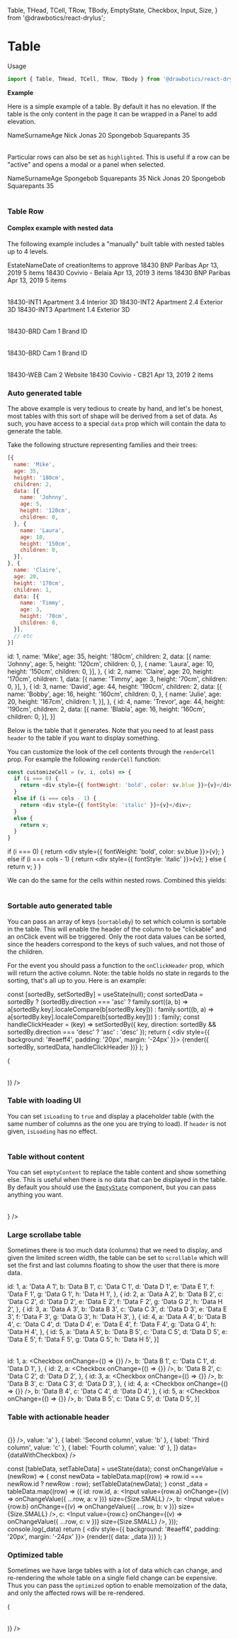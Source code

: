   Table,
  THead,
  TCell,
  TRow,
  TBody,
  EmptyState,
  Checkbox,
  Input,
  Size,
} from '@drawbotics/react-drylus';



# Table
Usage
```jsx
import { Table, THead, TCell, TRow, TBody } from '@drawbotics/react-drylus';
```

__Example__

Here is a simple example of a table. By default it has no elevation. If the table is the only content in the page it can be wrapped in a Panel to add elevation.

<Playground component={Table}>
  <div style={{ background: '#eaeff4', padding: '20px', margin: '-24px' }}>
    <Table>
      <THead>
        <TCell>Name</TCell>
        <TCell>Surname</TCell>
        <TCell>Age</TCell>
      </THead>
      <TBody>
        <TRow>
          <TCell>Nick</TCell>
          <TCell>Jonas</TCell>
          <TCell>20</TCell>
        </TRow>
        <TRow>
          <TCell>Spongebob</TCell>
          <TCell>Squarepants</TCell>
          <TCell>35</TCell>
        </TRow>
      </TBody>
    </Table>
  </div>
</Playground>

Particular rows can also be set as `highlighted`. This is useful if a row can be "active" and opens a modal or a panel when selected.
<Playground>
  <div style={{ background: '#F1F5F9', padding: '20px', margin: '-24px' }}>
    <Table highlighted>
      <THead>
        <TCell>Name</TCell>
        <TCell>Surname</TCell>
        <TCell>Age</TCell>
      </THead>
      <TBody>
        <TRow>
          <TCell>Spongebob</TCell>
          <TCell>Squarepants</TCell>
          <TCell>35</TCell>
        </TRow>
        <TRow>
          <TCell>Nick</TCell>
          <TCell>Jonas</TCell>
          <TCell>20</TCell>
        </TRow>
        <TRow highlighted>
          <TCell>Spongebob</TCell>
          <TCell>Squarepants</TCell>
          <TCell>35</TCell>
        </TRow>
      </TBody>
    </Table>
  </div>
</Playground>

### Table Row
<PropsTable component={TRow} />


#### Complex example with nested data
The following example includes a "manually" built table with nested tables up to 4 levels.

<Playground>
  <div style={{ background: '#eaeff4', padding: '20px', margin: '-24px' }}>
    <Table withNesting>
      <THead>
        <TCell>Estate</TCell>
        <TCell>Name</TCell>
        <TCell>Date of creation</TCell>
        <TCell>Items to approve</TCell>
      </THead>
      <TBody>
        <TRow>
          <TCell>18430</TCell>
          <TCell>BNP Paribas</TCell>
          <TCell>Apr 13, 2019</TCell>
          <TCell>5 items</TCell>
        </TRow>
        <TRow>
          <TCell>18430</TCell>
          <TCell>Covivio - Belaia</TCell>
          <TCell>Apr 13, 2019</TCell>
          <TCell>3 items</TCell>
        </TRow>
        <TRow parent="1">
          <TCell>18430</TCell>
          <TCell>BNP Paribas</TCell>
          <TCell>Apr 13, 2019</TCell>
          <TCell>5 items</TCell>
        </TRow>
        <TRow nested="1">
          <TCell>
            <Table>
              <TBody>
                <TRow>
                  <TCell>18430-INT1</TCell>
                  <TCell>Apartment 3.4</TCell>
                  <TCell>Interior 3D</TCell>
                </TRow>
                <TRow>
                  <TCell>18430-INT2</TCell>
                  <TCell>Apartment 2.4</TCell>
                  <TCell>Exterior 3D</TCell>
                </TRow>
                <TRow parent="2">
                  <TCell>18430-INT3</TCell>
                  <TCell>Apartment 1.4</TCell>
                  <TCell>Exterior 3D</TCell>
                </TRow>
                <TRow nested="2">
                  <TCell>
                    <Table>
                      <TBody>
                        <TRow parent="3">
                          <TCell>18430-BRD</TCell>
                          <TCell>Cam 1</TCell>
                          <TCell>Brand ID</TCell>
                        </TRow>
                        <TRow nested="3">
                          <TCell>
                            <Table>
                              <TBody>
                                <TRow>
                                  <TCell>18430-BRD</TCell>
                                  <TCell>Cam 1</TCell>
                                  <TCell>Brand ID</TCell>
                                </TRow>
                              </TBody>
                            </Table>
                          </TCell>
                        </TRow>
                        <TRow>
                          <TCell>18430-WEB</TCell>
                          <TCell>Cam 2</TCell>
                          <TCell>Website</TCell>
                        </TRow>
                      </TBody>
                    </Table>
                  </TCell>
                </TRow>
              </TBody>
            </Table>
          </TCell>
        </TRow>
        <TRow>
          <TCell>18430</TCell>
          <TCell>Covivio - CB21</TCell>
          <TCell>Apr 13, 2019</TCell>
          <TCell>2 items</TCell>
        </TRow>
      </TBody>
    </Table>
  </div>
</Playground>


### Auto generated table
The above example is very tedious to create by hand, and let's be honest, most tables with this sort of shape will be derived from a set of data. As such, you have access to a special `data` prop which will contain the data to generate the table.

Take the following structure representing families and their trees:

```js
[{
  name: 'Mike',
  age: 35,
  height: '180cm',
  children: 2,
  data: [{
    name: 'Johnny',
    age: 5,
    height: '120cm',
    children: 0,
  }, {
    name: 'Laura',
    age: 10,
    height: '150cm',
    children: 0,
  }],
}, {
  name: 'Claire',
  age: 20,
  height: '170cm',
  children: 1,
  data: [{
    name: 'Timmy',
    age: 3,
    height: '70cm',
    children: 0,
  }],
  // etc
}]
```

  id: 1,
  name: 'Mike',
  age: 35,
  height: '180cm',
  children: 2,
  data: [{
    name: 'Johnny',
    age: 5,
    height: '120cm',
    children: 0,
  }, {
    name: 'Laura',
    age: 10,
    height: '150cm',
    children: 0,
  }],
}, {
  id: 2,
  name: 'Claire',
  age: 20,
  height: '170cm',
  children: 1,
  data: [{
    name: 'Timmy',
    age: 3,
    height: '70cm',
    children: 0,
  }],
}, {
  id: 3,
  name: 'David',
  age: 44,
  height: '190cm',
  children: 2,
  data: [{
    name: 'Bobby',
    age: 16,
    height: '160cm',
    children: 0,
  }, {
    name: 'Julie',
    age: 20,
    height: '167cm',
    children: 1,
  }],
}, {
  id: 4,
  name: 'Trevor',
  age: 44,
  height: '190cm',
  children: 2,
  data: [{
    name: 'Blabla',
    age: 16,
    height: '160cm',
    children: 0,
  }],
}]

Below is the table that it generates. Note that you need to at least pass `header` to the table if you want to display something.

<Playground>
  <div style={{ background: '#eaeff4', padding: '20px', margin: '-24px' }}>
    <Table
      data={family}
      header={[{
        label: 'Name',
        value: 'name',
      }, {
        label: 'Height (cm)',
        value: 'height',
      }, {
        label: 'Age (yrs)',
        value: 'age',
      }, {
        label: 'Children',
        value: 'children',
      }]} />
  </div>
</Playground>


You can customize the look of the cell contents through the `renderCell` prop. For example the following `renderCell` function:

```js
const customizeCell = (v, i, cols) => {
  if (i === 0) {
    return <div style={{ fontWeight: 'bold', color: sv.blue }}>{v}</div>;
  }
  else if (i === cols - 1) {
    return <div style={{ fontStyle: 'italic' }}>{v}</div>;
  }
  else {
    return v;
  }
}
```
  if (i === 0) {
    return <div style={{ fontWeight: 'bold', color: sv.blue }}>{v}</div>;
  }
  else if (i === cols - 1) {
    return <div style={{ fontStyle: 'italic' }}>{v}</div>;
  }
  else {
    return v;
  }
}

We can do the same for the cells within nested rows. Combined this yields:

<Playground>
  <div style={{ background: '#eaeff4', padding: '20px', margin: '-24px' }}>
    <Table
      renderCell={customizeCell}
      renderChildCell={customizeCell}
      data={family}
      header={[{
        label: 'Name',
        value: 'name',
      }, {
        label: 'Height (cm)',
        value: 'height',
      }, {
        label: 'Age (yrs)',
        value: 'age',
      }, {
        label: 'Children',
        value: 'children',
      }]}
      childHeader={['height', 'name', 'age', 'children']} />
  </div>
</Playground>

### Sortable auto generated table
You can pass an array of keys (`sortableBy`) to set which column is sortable in the table. This will enable the header of the column to be "clickable" and an onClick event will be triggered. Only the root data values can be sorted, since the headers correspond to the keys of such values, and not those of the children.

For the event you should pass a function to the `onClickHeader` prop, which will return the active column. Note: the table holds no state in regards to the sorting, that's all up to you. Here is an example:


  const [sortedBy, setSortedBy] = useState(null);
  const sortedData = sortedBy ? (sortedBy.direction === 'asc' ?  family.sort((a, b) => a[sortedBy.key].localeCompare(b[sortedBy.key])) : family.sort((b, a) => a[sortedBy.key].localeCompare(b[sortedBy.key])) ) : family;
  const handleClickHeader = (key) => setSortedBy({ key, direction: sortedBy && sortedBy.direction === 'desc' ? 'asc' : 'desc' });
  return (
    <div style={{ background: '#eaeff4', padding: '20px', margin: '-24px' }}>
      {render({ sortedBy, sortedData, handleClickHeader })}
    </div>
  );
}


<Playground>
  <SortedWrapper render={({ sortedBy, sortedData, handleClickHeader }) => (
    <Table
      activeHeader={sortedBy}
      onClickHeader={handleClickHeader}
      data={sortedData}
      sortableBy={['name', 'height']}
      header={['name', 'height', 'age', 'children']} />
  )} />
</Playground>

### Table with loading UI
You can set `isLoading` to `true` and display a placeholder table (with the same number of columns as the one you are trying to load). If `header` is not given, `isLoading` has no effect.

<Playground>
  <div style={{ background: '#eaeff4', padding: '20px', margin: '-24px' }}>
    <Table animated isLoading loadingRows={6} header={[ 'age', 'height', 'something', 'else' ]} />
  </div>
</Playground>


### Table without content
You can set `emptyContent` to replace the table content and show something else. This is useful when there is no data that can be displayed in the table. By default you should use the [`EmptyState`](/component-kit/components/empty-state) component, but you can pass anything you want.

<Playground>
  <div style={{ background: '#eaeff4', padding: '20px', margin: '-24px' }}>
    <Table header={[ 'age', 'height', 'something', 'else' ]} emptyContent={<EmptyState description="Sorry! This table is empty" />} />
  </div>
</Playground>

### Large scrollabe table
Sometimes there is too much data (columns) that we need to display, and given the limited screen width, the table can be set to `scrollable` which will set the first and last columns floating to show the user that there is more data.

  id: 1,
  a: 'Data A 1',
  b: 'Data B 1',
  c: 'Data C 1',
  d: 'Data D 1',
  e: 'Data E 1',
  f: 'Data F 1',
  g: 'Data G 1',
  h: 'Data H 1',
}, {
  id: 2,
  a: 'Data A 2',
  b: 'Data B 2',
  c: 'Data C 2',
  d: 'Data D 2',
  e: 'Data E 2',
  f: 'Data F 2',
  g: 'Data G 2',
  h: 'Data H 2',
}, {
  id: 3,
  a: 'Data A 3',
  b: 'Data B 3',
  c: 'Data C 3',
  d: 'Data D 3',
  e: 'Data E 3',
  f: 'Data F 3',
  g: 'Data G 3',
  h: 'Data H 3',
}, {
  id: 4,
  a: 'Data A 4',
  b: 'Data B 4',
  c: 'Data C 4',
  d: 'Data D 4',
  e: 'Data E 4',
  f: 'Data F 4',
  g: 'Data G 4',
  h: 'Data H 4',
}, {
  id: 5,
  a: 'Data A 5',
  b: 'Data B 5',
  c: 'Data C 5',
  d: 'Data D 5',
  e: 'Data E 5',
  f: 'Data F 5',
  g: 'Data G 5',
  h: 'Data H 5',
}]

<Playground>
  <div style={{ background: '#eaeff4', padding: '20px', margin: '-24px', whiteSpace: 'nowrap' }}>
    <Table header={[
      { label: 'First column', value: 'a' },
      { label: 'Second column', value: 'b' },
      { label: 'Third column', value: 'c' },
      { label: 'Fourth column', value: 'd' },
      { label: 'Fifth column', value: 'e' },
      { label: 'Sixth column', value: 'f' },
      { label: 'Seventh column', value: 'g' },
      { label: 'Eighth column', value: 'h' },
    ]} data={data} scrollable sortableBy={['b']} />
  </div>
</Playground>

  id: 1,
  a: <Checkbox onChange={() => {}} />,
  b: 'Data B 1',
  c: 'Data C 1',
  d: 'Data D 1',
}, {
  id: 2,
  a: <Checkbox onChange={() => {}} />,
  b: 'Data B 2',
  c: 'Data C 2',
  d: 'Data D 2',
}, {
  id: 3,
  a: <Checkbox onChange={() => {}} />,
  b: 'Data B 3',
  c: 'Data C 3',
  d: 'Data D 3',
}, {
  id: 4,
  a: <Checkbox onChange={() => {}} />,
  b: 'Data B 4',
  c: 'Data C 4',
  d: 'Data D 4',
}, {
  id: 5,
  a: <Checkbox onChange={() => {}} />,
  b: 'Data B 5',
  c: 'Data C 5',
  d: 'Data D 5',
}]


### Table with actionable header
<Playground>
  <div style={{ background: '#eaeff4', padding: '20px', margin: '-24px', whiteSpace: 'nowrap' }}>
    <Table header={[
      { label: <Checkbox onChange={() => {}} />, value: 'a' },
      { label: 'Second column', value: 'b' },
      { label: 'Third column', value: 'c' },
      { label: 'Fourth column', value: 'd' },
    ]} data={dataWithCheckbox} />
  </div>
</Playground>


  const [tableData, setTableData] = useState(data);
  const onChangeValue = (newRow) => {
    const newData = tableData.map((row) => row.id === newRow.id ? newRow : row);
    setTableData(newData);
  }
  const _data = tableData.map((row) => ({
    id: row.id,
    a: <Input value={row.a} onChange={(v) => onChangeValue({ ...row, a: v })} size={Size.SMALL} />,
    b: <Input value={row.b} onChange={(v) => onChangeValue({ ...row, b: v })} size={Size.SMALL} />,
    c: <Input value={row.c} onChange={(v) => onChangeValue({ ...row, c: v })} size={Size.SMALL} />,
  }));
  console.log(_data)
  return (
    <div style={{ background: '#eaeff4', padding: '20px', margin: '-24px' }}>
      {render({ data: _data })}
    </div>
  );
}

### Optimized table
Sometimes we have large tables with a lot of data which can change, and re-rendering the whole table on a single field change can be expensive. Thus you can pass the `optimized` option to enable memoization of the data, and only the affected rows will be re-rendered.

<Playground>
  <OptimizedWrapper render={({ data }) => (
    <Table header={['a', 'b', 'c']} data={data} />
  )} />
</Playground>